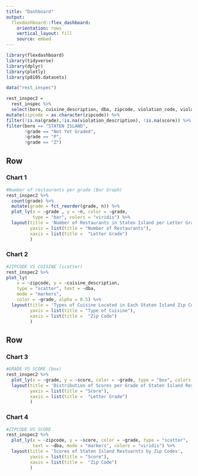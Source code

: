 ```yaml
---
title: "Dashboard"
output: 
  flexdashboard::flex_dashboard:
    orientation: rows
    vertical_layout: fill
    source: embed
---
```

 
```r
library(flexdashboard)
library(tidyverse)
library(dplyr)
library(plotly)
library(p8105.datasets)
```


```r
data("rest_inspec") 

rest_inspec2 =
  rest_inspec %>%
  select(boro, cuisine_description, dba, zipcode, violation_code, violation_description, grade, grade_date, critical_flag, score) %>%
mutate(zipcode = as.character(zipcode)) %>%
filter(!is.na(grade),!is.na(violation_description), !is.na(score)) %>%
filter(boro == "STATEN ISLAND", 
       !grade == "Not Yet Graded", 
       !grade == "P", 
       !grade == "Z")  

```
   
Row
-------------------------------------
    
### Chart 1
    
```r
#Number of restaurants per grade (Bar Graph) 
rest_inspec2 %>% 
  count(grade) %>% 
  mutate(grade = fct_reorder(grade, n)) %>% 
  plot_ly(x = ~grade , y = ~n, color = ~grade,
          type = "bar", colors = "viridis") %>% 
  layout(title = 'Number of Restaurants in Staten Island per Letter Grade',
         yaxis = list(title = "Number of Restaurants"),
         xaxis = list(title =  "Letter Grade")
         )
```
   
    
### Chart 2
    
```r
#ZIPCODE VS CUISINE (scatter)
rest_inspec2 %>% 
plot_ly(
    x = ~zipcode, y = ~cuisine_description, 
    type = "scatter", text = ~dba,
    mode = "markers",
    color = ~grade, alpha = 0.5) %>% 
  layout(title = 'Types of Cuisine Located in Each Staten Island Zip Code',
         yaxis = list(title = "Type of Cuisine"),
         xaxis = list(title =  "Zip Code")
         )
```

Row
-------------------------------------

### Chart 3

```r
#GRADE VS SCORE (box)
rest_inspec2 %>% 
  plot_ly(x = ~grade, y = ~score, color = ~grade, type = "box", colors = "viridis") %>% 
  layout(title = 'Distribution of Scores per Grade of Staten Island Resturants',
         yaxis = list(title = "Score"),
         xaxis = list(title =  "Letter Grade")
         )
```

### Chart 4

```r
#ZIPCODE VS SCORE
rest_inspec2 %>% 
  plot_ly(x = ~zipcode, y = ~score, color = ~grade, type = "scatter",
          text = ~dba, mode = "markers", colors = "viridis") %>% 
  layout(title = 'Scores of Staten Island Restuarnts by Zip Codes',
         yaxis = list(title = "Score"),
         xaxis = list(title =  "Zip Code")
         )
```
